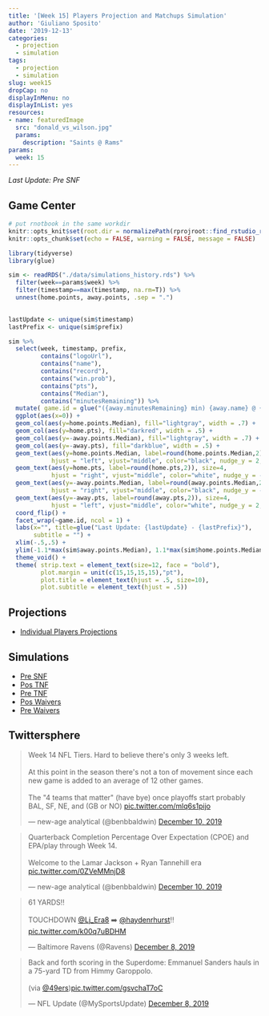 ```yaml
---
title: '[Week 15] Players Projection and Matchups Simulation'
author: 'Giuliano Sposito'
date: '2019-12-13'
categories:
  - projection
  - simulation
tags:
  - projection
  - simulation
slug: week15
dropCap: no
displayInMenu: no
displayInList: yes
resources:
- name: featuredImage
  src: "donald_vs_wilson.jpg"
  params:
    description: "Saints @ Rams"
params:
  week: 15
---
```


*Last Update: Pre SNF*

<!--more-->

## Game Center

```r
# put rnotbook in the same workdir
knitr::opts_knit$set(root.dir = normalizePath(rprojroot::find_rstudio_root_file())) 
knitr::opts_chunk$set(echo = FALSE, warning = FALSE, message = FALSE)
```

```r
library(tidyverse)
library(glue)

sim <- readRDS("./data/simulations_history.rds") %>% 
  filter(week==params$week) %>%
  filter(timestamp==max(timestamp, na.rm=T)) %>%
  unnest(home.points, away.points, .sep = ".")
  

lastUpdate <- unique(sim$timestamp) 
lastPrefix <- unique(sim$prefix)

sim %>% 
  select(week, timestamp, prefix, 
         contains("logoUrl"),
         contains("name"),
         contains("record"),
         contains("win.prob"),
         contains("pts"),
         contains("Median"),
         contains("minutesRemaining")) %>% 
  mutate( game.id = glue("({away.minutesRemaining} min) {away.name} @ {home.name} ({home.minutesRemaining} min)") ) %>%
  ggplot(aes(x=0)) +
  geom_col(aes(y=home.points.Median), fill="lightgray", width = .7) +
  geom_col(aes(y=home.pts), fill="darkred", width = .5) +
  geom_col(aes(y=-away.points.Median), fill="lightgray", width = .7) +
  geom_col(aes(y=-away.pts), fill="darkblue", width = .5) +
  geom_text(aes(y=home.points.Median, label=round(home.points.Median,2)), size=4,
            hjust = "left", vjust="middle", color="black", nudge_y = 2, nudge_x = .05) +
  geom_text(aes(y=home.pts, label=round(home.pts,2)), size=4,
            hjust = "right", vjust="middle", color="white", nudge_y = -2, nudge_x = .05) +
  geom_text(aes(y=-away.points.Median, label=round(away.points.Median,2)), size=4,
            hjust = "right", vjust="middle", color="black", nudge_y = -2, nudge_x = .05) +
  geom_text(aes(y=-away.pts, label=round(away.pts,2)), size=4,
            hjust = "left", vjust="middle", color="white", nudge_y = 2, nudge_x = .05) +
  coord_flip() +
  facet_wrap(~game.id, ncol = 1) +
  labs(x="", title=glue("Last Update: {lastUpdate} - {lastPrefix}"),
       subtitle = "") +
  xlim(-.5,.5) +
  ylim(-1.1*max(sim$away.points.Median), 1.1*max(sim$home.points.Median)) +
  theme_void() +
  theme( strip.text = element_text(size=12, face = "bold"), 
         plot.margin = unit(c(15,15,15,15),"pt"),
         plot.title = element_text(hjust = .5, size=10),
         plot.subtitle = element_text(hjust = .5))

```


## Projections

* [Individual Players Projections](/reports/ffa_players_projection_week15.html)

## Simulations

* [Pre SNF](/reports/dudes_simulation_week15_preSNF_v4.html)
* [Pos TNF](/reports/dudes_simulation_week15_posTNF_v4.html)
* [Pre TNF](/reports/dudes_simulation_week15_preTNF_v4.html)
* [Pos Waivers](/reports/dudes_simulation_week15_posWaivers_v4.html)
* [Pre Waivers](/reports/dudes_simulation_week15_preWaivers_v4.html)

## Twittersphere

<blockquote class="twitter-tweet"><p lang="en" dir="ltr">Week 14 NFL Tiers. Hard to believe there&#39;s only 3 weeks left.<br><br>At this point in the season there&#39;s not a ton of movement since each new game is added to an average of 12 other games.<br><br>The &quot;4 teams that matter&quot; (have bye) once playoffs start probably BAL, SF, NE, and (GB or NO) <a href="https://t.co/mlq6s1pijo">pic.twitter.com/mlq6s1pijo</a></p>&mdash; new-age analytical (@benbbaldwin) <a href="https://twitter.com/benbbaldwin/status/1204394260021334016?ref_src=twsrc%5Etfw">December 10, 2019</a></blockquote> <script async src="https://platform.twitter.com/widgets.js" charset="utf-8"></script>

<blockquote class="twitter-tweet"><p lang="en" dir="ltr">Quarterback Completion Percentage Over Expectation (CPOE) and EPA/play through Week 14.<br><br>Welcome to the Lamar Jackson + Ryan Tannehill era <a href="https://t.co/0ZVeMMnjD8">pic.twitter.com/0ZVeMMnjD8</a></p>&mdash; new-age analytical (@benbbaldwin) <a href="https://twitter.com/benbbaldwin/status/1204400928780115974?ref_src=twsrc%5Etfw">December 10, 2019</a></blockquote> <script async src="https://platform.twitter.com/widgets.js" charset="utf-8"></script>

<blockquote class="twitter-tweet"><p lang="en" dir="ltr">61 YARDS‼️<br><br>TOUCHDOWN <a href="https://twitter.com/Lj_era8?ref_src=twsrc%5Etfw">@Lj_Era8</a> ➡️ <a href="https://twitter.com/haydenrhurst?ref_src=twsrc%5Etfw">@haydenrhurst</a>‼️ <a href="https://t.co/k00q7uBDHM">pic.twitter.com/k00q7uBDHM</a></p>&mdash; Baltimore Ravens (@Ravens) <a href="https://twitter.com/Ravens/status/1203763503242330114?ref_src=twsrc%5Etfw">December 8, 2019</a></blockquote> <script async src="https://platform.twitter.com/widgets.js" charset="utf-8"></script>

<blockquote class="twitter-tweet"><p lang="en" dir="ltr">Back and forth scoring in the Superdome: Emmanuel Sanders hauls in a 75-yard TD from Himmy Garoppolo. <br><br>(via <a href="https://twitter.com/49ers?ref_src=twsrc%5Etfw">@49ers</a>)<a href="https://t.co/gsvchaT7oC">pic.twitter.com/gsvchaT7oC</a></p>&mdash; NFL Update (@MySportsUpdate) <a href="https://twitter.com/MySportsUpdate/status/1203747793875193856?ref_src=twsrc%5Etfw">December 8, 2019</a></blockquote> <script async src="https://platform.twitter.com/widgets.js" charset="utf-8"></script>
